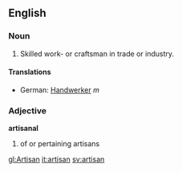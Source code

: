 ==English==
===Noun===
#Skilled work- or craftsman in trade or industry.
====Translations====
*German: [[Handwerker]] ''m''

=== Adjective ===
'''artisanal'''
# of or pertaining artisans

[[gl:Artisan]]
[[it:artisan]]
[[sv:artisan]]
